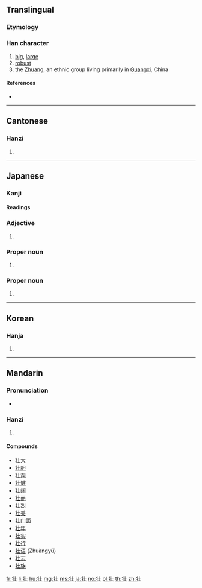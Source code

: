 {{also|壯}}
==Translingual==

===Etymology===
{{Han simp|壯|f=爿|t=丬}}

===Han character===
{{Han char|rn=33|rad=士|as=03|sn=6|four=|canj=LMG|ids=⿰丬士}}

# [[big]], [[large]]
# [[robust]]
# the [[Zhuang]], an ethnic group living primarily in [[Guangxi]], China

====References====
* {{Han ref|kx=0243.011|dkj=05642|dj=0483.020|hdz=10420.060|uh=58EE|ud=22766}}

----

==Cantonese==

===Hanzi===
{{yue-hanzi|jyut=[[zong3]]|y=jong3|tra=壯}}

# {{defn|lang=yue|sort=士03}}

----

==Japanese==

===Kanji===
{{ja-kanji|grade=c|rs=士03|style=s|kyu=壯}}

====Readings====
{{ja-readings
|kanon=[[そう]] (sō)
|kun=[[さかん]] (sakan)
|nanori=[[つよし]] (tsuyoshi)
}}

===Adjective===
{{ja-adj|さかん|decl=na}}

# {{alternative spelling of|lang=ja|sort=さかん|盛ん}}

===Proper noun===
{{ja-pos|proper|そう|hhira=さう}}

# {{given name|lang=ja|sort=そう|male}}

===Proper noun===
{{ja-pos|proper|つよし}}

# {{given name|lang=ja|sort=つよし|male}}

----

==Korean==

===Hanja===
{{ko-hanja|hangeul=[[장]]|rv=jang|mr=chang|y=cang}}

# {{defn|lang=ko|sort=士03}}

----

==Mandarin==

===Pronunciation===
* {{audio|Zh-zhuàng.ogg|Audio|lang=cmn}}

===Hanzi===
{{cmn-hanzi|tra=壯|pin=[[zhuàng]] ([[zhuang4]])|wg=chuang<sup>4</sup>}}

# {{defn|lang=cmn|sort=士03}}

====Compounds====
* [[壮大]]
* [[壮胆]]
* [[壮观]]
* [[壮健]]
* [[壮阔]]
* [[壮丽]]
* [[壮烈]]
* [[壮美]]
* [[壮门面]]
* [[壮年]]
* [[壮实]]
* [[壮行]]
* [[壮语]] (Zhuàngyǔ)
* [[壮志]]
* [[壮族]]

[[fr:壮]]
[[li:壮]]
[[hu:壮]]
[[mg:壮]]
[[ms:壮]]
[[ja:壮]]
[[no:壮]]
[[pl:壮]]
[[th:壮]]
[[zh:壮]]